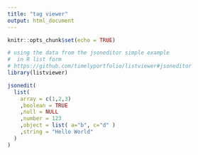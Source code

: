 ```yaml
---
title: "tag viewer"
output: html_document
---
```


```r
knitr::opts_chunk$set(echo = TRUE)
```


```r
# using the data from the jsoneditor simple example
#  in R list form
# https://github.com/timelyportfolio/listviewer#jsoneditor
library(listviewer)

jsonedit(
  list(
    array = c(1,2,3)
    ,boolean = TRUE
    ,null = NULL
    ,number = 123
    ,object = list( a="b", c="d" )
    ,string = "Hello World"
  )
)

```

